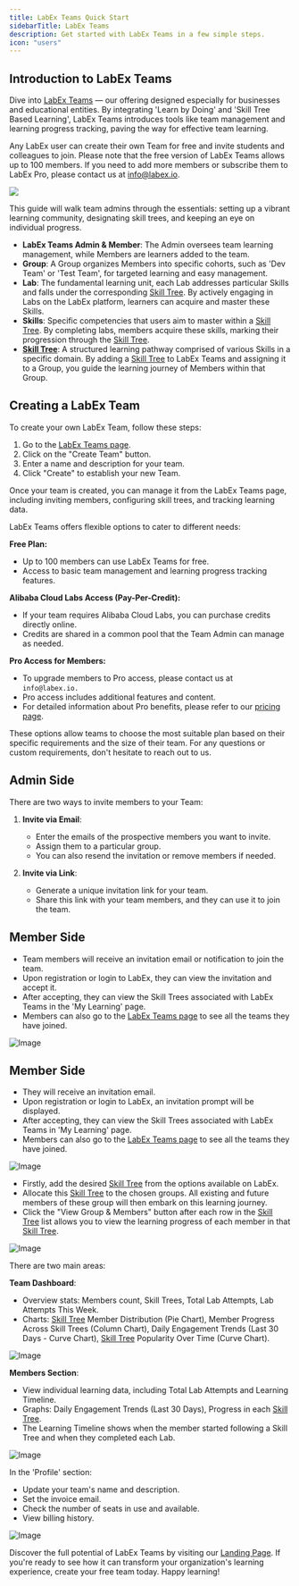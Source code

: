 ```yaml
---
title: LabEx Teams Quick Start
sidebarTitle: LabEx Teams
description: Get started with LabEx Teams in a few simple steps.
icon: "users"
---
```


## Introduction to LabEx Teams

Dive into [LabEx Teams](https://labex.io/teams) — our offering designed especially for businesses and educational entities. By integrating 'Learn by Doing' and 'Skill Tree Based Learning', LabEx Teams introduces tools like team management and learning progress tracking, paving the way for effective team learning.

Any LabEx user can create their own Team for free and invite students and colleagues to join. Please note that the free version of LabEx Teams allows up to 100 members. If you need to add more members or subscribe them to LabEx Pro, please contact us at info@labex.io.

<a href="https://labex.io/teams" target="_blank">
  <img noZoom src="/images/screenshot-20240920-q3yzv3Z0@2x.png" />
</a>

This guide will walk team admins through the essentials: setting up a vibrant learning community, designating skill trees, and keeping an eye on individual progress.

<AccordionGroup>

<Accordion title="Key Concepts" icon="alien-8bit">

- **LabEx Teams Admin & Member**: The Admin oversees team learning management, while Members are learners added to the team.
- **Group**: A Group organizes Members into specific cohorts, such as 'Dev Team' or 'Test Team', for targeted learning and easy management.
- **Lab**: The fundamental learning unit, each Lab addresses particular Skills and falls under the corresponding [Skill Tree](/using-labex/quick-start#skill-trees). By actively engaging in Labs on the LabEx platform, learners can acquire and master these Skills.
- **Skills**: Specific competencies that users aim to master within a [Skill Tree](/using-labex/quick-start#skill-trees). By completing labs, members acquire these skills, marking their progression through the [Skill Tree](/using-labex/quick-start#skill-trees).
- **[Skill Tree](/using-labex/quick-start#skill-trees)**: A structured learning pathway comprised of various Skills in a specific domain. By adding a [Skill Tree](/using-labex/quick-start#skill-trees) to LabEx Teams and assigning it to a Group, you guide the learning journey of Members within that Group.

## Creating a LabEx Team

To create your own LabEx Team, follow these steps:

1. Go to the [LabEx Teams page](https://labex.io/teams).
2. Click on the "Create Team" button.
3. Enter a name and description for your team.
4. Click "Create" to establish your new Team.

Once your team is created, you can manage it from the LabEx Teams page, including inviting members, configuring skill trees, and tracking learning data.

</Accordion>

<Accordion title="Payment Methods and Pricing" icon="credit-card">

LabEx Teams offers flexible options to cater to different needs:

**Free Plan:**

- Up to 100 members can use LabEx Teams for free.
- Access to basic team management and learning progress tracking features.

**Alibaba Cloud Labs Access (Pay-Per-Credit):**

- If your team requires Alibaba Cloud Labs, you can purchase credits directly online.
- Credits are shared in a common pool that the Team Admin can manage as needed.

**Pro Access for Members:**

- To upgrade members to Pro access, please contact us at `info@labex.io.`
- Pro access includes additional features and content.
- For detailed information about Pro benefits, please refer to our [pricing page](https://labex.io/pricing).

These options allow teams to choose the most suitable plan based on their specific requirements and the size of their team. For any questions or custom requirements, don't hesitate to reach out to us.

</Accordion>

<Accordion title="Inviting Members" icon="user-plus">

## Admin Side

There are two ways to invite members to your Team:

1. **Invite via Email**:

   - Enter the emails of the prospective members you want to invite.
   - Assign them to a particular group.
   - You can also resend the invitation or remove members if needed.

2. **Invite via Link**:
   - Generate a unique invitation link for your team.
   - Share this link with your team members, and they can use it to join the team.

## Member Side

- Team members will receive an invitation email or notification to join the team.
- Upon registration or login to LabEx, they can view the invitation and accept it.
- After accepting, they can view the Skill Trees associated with LabEx Teams in the 'My Learning' page.
- Members can also go to the [LabEx Teams page](https://labex.io/teams) to see all the teams they have joined.

![Image](/images/YWWT1B4itRgR.png)

## Member Side

- They will receive an invitation email.
- Upon registration or login to LabEx, an invitation prompt will be displayed.
- After accepting, they can view the Skill Trees associated with LabEx Teams in 'My Learning' page.
- Members can also go to the [LabEx Teams page](https://labex.io/teams) to see all the teams they have joined.

![Image](/images/82fI65jxlbTE.png)

</Accordion>

<Accordion title="Configuring Skill Trees for Groups" icon="tree">

- Firstly, add the desired [Skill Tree](/using-labex/quick-start#skill-trees) from the options available on LabEx.
- Allocate this [Skill Tree](/using-labex/quick-start#skill-trees) to the chosen groups. All existing and future members of these group will then embark on this learning journey.
- Click the "View Group & Members" button after each row in the [Skill Tree](/using-labex/quick-start#skill-trees) list allows you to view the learning progress of each member in that [Skill Tree](/using-labex/quick-start#skill-trees).

![Image](/images/ZSRxz1zwffIB.png)

</Accordion>

<Accordion title="Tracking Learning Data" icon="list-check">

There are two main areas:

**Team Dashboard**:

- Overview stats: Members count, Skill Trees, Total Lab Attempts, Lab Attempts This Week.
- Charts: [Skill Tree](/using-labex/quick-start#skill-trees) Member Distribution (Pie Chart), Member Progress Across Skill Trees (Column Chart), Daily Engagement Trends (Last 30 Days - Curve Chart), [Skill Tree](/using-labex/quick-start#skill-trees) Popularity Over Time (Curve Chart).

![Image](/images/A79g9kbKm8zb.png)

**Members Section**:

- View individual learning data, including Total Lab Attempts and Learning Timeline.
- Graphs: Daily Engagement Trends (Last 30 Days), Progress in each [Skill Tree](/using-labex/quick-start#skill-trees).
- The Learning Timeline shows when the member started following a Skill Tree and when they completed each Lab.

![Image](/images/V9S4QcLX9oVG.png)

</Accordion>

<Accordion title="Setting Up Team Information" icon="gear">

In the 'Profile' section:

- Update your team's name and description.
- Set the invoice email.
- Check the number of seats in use and available.
- View billing history.

![Image](/images/VCDXtXbX9vG8.png)

</Accordion>

</AccordionGroup>

Discover the full potential of LabEx Teams by visiting our [Landing Page](https://labex.io/teams). If you're ready to see how it can transform your organization's learning experience, create your free team today. Happy learning!
